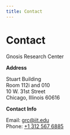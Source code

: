 ```yaml
---
title: Contact
---
```


# Contact

Gnosis Research Center

**Address**

Stuart Building <br />
Room 112i and 010 <br />
10 W. 31st Street <br />
Chicago, Illinois 60616

**Contact Info**

Email: grc@iit.edu <br />
Phone: [+1 312 567 6885](tel:3125676885)
